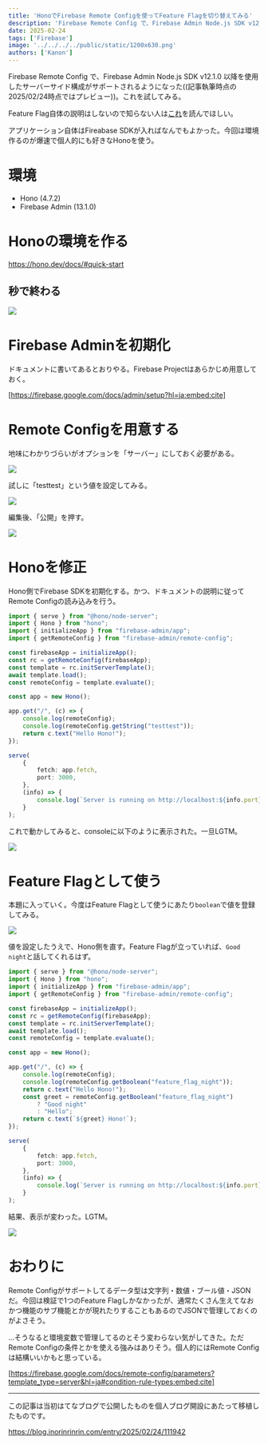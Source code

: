```yaml
---
title: 'HonoでFirebase Remote Configを使ってFeature Flagを切り替えてみる'
description: 'Firebase Remote Config で、Firebase Admin Node.js SDK v12.1.0 以降を使用したサーバーサイド構成がサポートされるようになった。これを試してみる。'
date: 2025-02-24
tags: ['Firebase']
image: '../../../../public/static/1200x630.png'
authors: ['Kanon']
---
```


Firebase Remote Config で、Firebase Admin Node.js SDK v12.1.0 以降を使用したサーバーサイド構成がサポートされるようになった((記事執筆時点の2025/02/24時点ではプレビュー))。これを試してみる。

Feature Flag自体の説明はしないので知らない人は[これ](https://codezine.jp/article/detail/14114)を読んでほしい。

アプリケーション自体はFireabase SDKが入ればなんでもよかった。今回は環境作るのが爆速で個人的にも好きなHonoを使う。

# 環境

- Hono (4.7.2)
- Firebase Admin (13.1.0)

# Honoの環境を作る

https://hono.dev/docs/#quick-start

## 秒で終わる

![](2025-04-15-20-39-09.png)

# Firebase Adminを初期化

ドキュメントに書いてあるとおりやる。Firebase Projectはあらかじめ用意しておく。

[https://firebase.google.com/docs/admin/setup?hl=ja:embed:cite]

# Remote Configを用意する

地味にわかりづらいがオプションを「サーバー」にしておく必要がある。

![](2025-04-15-20-39-21.png)

試しに「testtest」という値を設定してみる。

![](2025-04-15-20-39-30.png)

編集後、「公開」を押す。

![](2025-04-15-20-39-39.png)

# Honoを修正

Hono側でFirebase SDKを初期化する。かつ、ドキュメントの説明に従ってRemote Configの読み込みを行う。

```ts ins={3-10, 15-16}
import { serve } from "@hono/node-server";
import { Hono } from "hono";
import { initializeApp } from "firebase-admin/app";
import { getRemoteConfig } from "firebase-admin/remote-config";

const firebaseApp = initializeApp();
const rc = getRemoteConfig(firebaseApp);
const template = rc.initServerTemplate();
await template.load();
const remoteConfig = template.evaluate();

const app = new Hono();

app.get("/", (c) => {
    console.log(remoteConfig);
    console.log(remoteConfig.getString("testtest"));
    return c.text("Hello Hono!");
});

serve(
    {
        fetch: app.fetch,
        port: 3000,
    },
    (info) => {
        console.log(`Server is running on http://localhost:${info.port}`);
    }
);
```

これで動かしてみると、consoleに以下のように表示された。一旦LGTM。

![](2025-04-15-20-41-11.png)

# Feature Flagとして使う

本題に入っていく。今度はFeature Flagとして使うにあたり`boolean`で値を登録してみる。

![](2025-04-15-20-41-20.png)

値を設定したうえで、Hono側を直す。Feature Flagが立っていれば、`Good night`と話してくれるはず。

```ts del={15-17} ins={18-21}
import { serve } from "@hono/node-server";
import { Hono } from "hono";
import { initializeApp } from "firebase-admin/app";
import { getRemoteConfig } from "firebase-admin/remote-config";

const firebaseApp = initializeApp();
const rc = getRemoteConfig(firebaseApp);
const template = rc.initServerTemplate();
await template.load();
const remoteConfig = template.evaluate();

const app = new Hono();

app.get("/", (c) => {
    console.log(remoteConfig);
    console.log(remoteConfig.getBoolean("feature_flag_night"));
    return c.text("Hello Hono!");
    const greet = remoteConfig.getBoolean("feature_flag_night")
        ? "Good night"
        : "Hello";
    return c.text(`${greet} Hono!`);
});

serve(
    {
        fetch: app.fetch,
        port: 3000,
    },
    (info) => {
        console.log(`Server is running on http://localhost:${info.port}`);
    }
);
```

結果、表示が変わった。LGTM。

![](2025-04-15-20-42-14.png)

# おわりに

Remote Configがサポートしてるデータ型は文字列・数値・ブール値・JSONだ。今回は検証で1つのFeature Flagしかなかったが、通常たくさん生えてなおかつ機能のサブ機能とかが現れたりすることもあるのでJSONで管理しておくのがよさそう。

...そうなると環境変数で管理してるのとそう変わらない気がしてきた。ただRemote Configの条件とかを使える強みはありそう。個人的にはRemote Configは結構いいかもと思っている。

[https://firebase.google.com/docs/remote-config/parameters?template_type=server&hl=ja#condition-rule-types:embed:cite]

---

この記事は当初はてなブログで公開したものを個人ブログ開設にあたって移植したものです。

https://blog.inorinrinrin.com/entry/2025/02/24/111942

